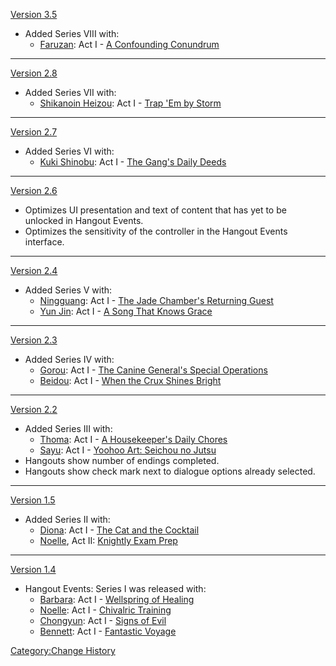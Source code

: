 [[Version 3.5]]
* Added Series VIII with:
** [[Faruzan]]: Act I - [[A Confounding Conundrum]]
----
[[Version 2.8]]
* Added Series VII with:
** [[Shikanoin Heizou]]: Act I - [[Trap 'Em by Storm]]
----
[[Version 2.7]]
* Added Series VI with:
** [[Kuki Shinobu]]: Act I - [[The Gang's Daily Deeds]]
----
[[Version 2.6]]
* Optimizes UI presentation and text of content that has yet to be unlocked in Hangout Events.
* Optimizes the sensitivity of the controller in the Hangout Events interface.
----
[[Version 2.4]]
* Added Series V with:
** [[Ningguang]]: Act I - [[The Jade Chamber's Returning Guest]]
** [[Yun Jin]]: Act I - [[A Song That Knows Grace]]
----
[[Version 2.3]]
* Added Series IV with:
** [[Gorou]]: Act I - [[The Canine General's Special Operations]]
** [[Beidou]]: Act I - [[When the Crux Shines Bright]]
----
[[Version 2.2]]
* Added Series III with:
** [[Thoma]]: Act I - [[A Housekeeper's Daily Chores]]
** [[Sayu]]: Act I - [[Yoohoo Art: Seichou no Jutsu]]
*Hangouts show number of endings completed.
*Hangouts show check mark next to dialogue options already selected.
----
[[Version 1.5]]
* Added Series II with:
** [[Diona]]: Act I - [[The Cat and the Cocktail]]
** [[Noelle]], Act II: [[Knightly Exam Prep]]
----
[[Version 1.4]]
* Hangout Events: Series I was released with:
** [[Barbara]]: Act I - [[Wellspring of Healing]]
** [[Noelle]]: Act I - [[Chivalric Training]]
** [[Chongyun]]: Act I - [[Signs of Evil]]
** [[Bennett]]: Act I - [[Fantastic Voyage (Hangout Event)|Fantastic Voyage]]
<noinclude>[[Category:Change History]]</noinclude>